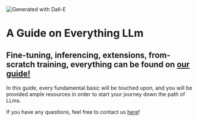 <Image src="LOGO.png" alt="Generated with Dall-E" width={1024} height={1024} />

# A Guide on Everything LLm

## Fine-tuning, inferencing, extensions, from-scratch training, everything can be found on [our guide!](https://www.h2mai.com/)

In this guide, every fundamental basic will be touched upon, and you will be provided ample resources in order to start your journey down the path of LLms.

If you have any questions, feel free to contact us [here](https://discord.gg/ujZGyRuU)!
